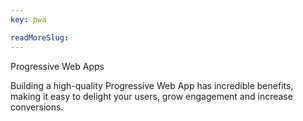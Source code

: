 ```yaml
---
key: pwa

readMoreSlug: 
---
```


Progressive Web Apps

Building a high-quality Progressive Web App has incredible benefits, making it easy to delight your users, grow engagement and increase conversions.